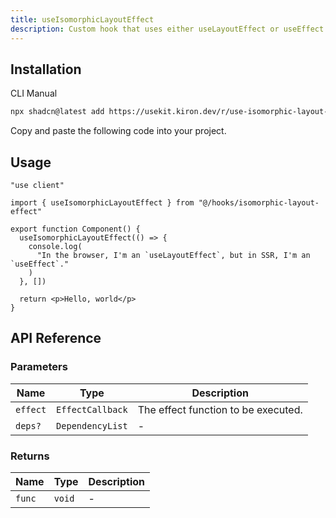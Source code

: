 ```yaml
---
title: useIsomorphicLayoutEffect
description: Custom hook that uses either useLayoutEffect or useEffect based on the environment (client-side or server-side).
---
```


## Installation

<Tabs defaultValue="cli">

<TabsList>
  <TabsTrigger value="cli">CLI</TabsTrigger>
  <TabsTrigger value="manual">Manual</TabsTrigger>
</TabsList>

<TabsContent value="cli">

```bash
npx shadcn@latest add https://usekit.kiron.dev/r/use-isomorphic-layout-effect
```

</TabsContent>

<TabsContent value="manual">

<Steps>

<Step>Copy and paste the following code into your project.</Step>

<ComponentSource name="use-isomorphic-layout-effect" />

</Steps>

</TabsContent>

</Tabs>

## Usage

```tsx {3, 6-10}
"use client"

import { useIsomorphicLayoutEffect } from "@/hooks/isomorphic-layout-effect"

export function Component() {
  useIsomorphicLayoutEffect(() => {
    console.log(
      "In the browser, I'm an `useLayoutEffect`, but in SSR, I'm an `useEffect`."
    )
  }, [])

  return <p>Hello, world</p>
}
```

## API Reference

### Parameters

| Name     | Type             | Description                         |
| -------- | ---------------- | ----------------------------------- |
| `effect` | `EffectCallback` | The effect function to be executed. |
| `deps?`  | `DependencyList` | -                                   |

### Returns

| Name   | Type   | Description |
| ------ | ------ | ----------- |
| `func` | `void` | -           |
